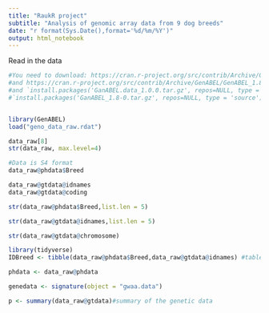 ```yaml
---
title: "RaukR project"
subtitle: "Analysis of genomic array data from 9 dog breeds"
date: "r format(Sys.Date(),format='%d/%m/%Y')"
output: html_notebook
---
```


Read in the data
```r

#You need to download: https://cran.r-project.org/src/contrib/Archive/GenABEL.data/GenABEL.data_1.0.0.tar.gz
#and https://cran.r-project.org/src/contrib/Archive/GenABEL/GenABEL_1.8-0.tar.gz
#and `install.packages('GanABEL.data_1.0.0.tar.gz', repos=NULL, type = 'source')`
#`install.packages('GanABEL_1.8-0.tar.gz', repos=NULL, type = 'source')` (edited


library(GenABEL)
load("geno_data_raw.rdat")

data_raw[8]
str(data_raw, max.level=4)

#Data is S4 format
data_raw@phdata$Breed

data_raw@gtdata@idnames
data_raw@gtdata@coding

str(data_raw@phdata$Breed,list.len = 5)

str(data_raw@gtdata@idnames,list.len = 5)

str(data_raw@gtdata@chromosome)

library(tidyverse)
IDBreed <- tibble(data_raw@phdata$Breed,data_raw@gtdata@idnames) #table of a table :D

phdata <- data_raw@phdata

genedata <- signature(object = "gwaa.data")

p <- summary(data_raw@gtdata)#summary of the genetic data
```

